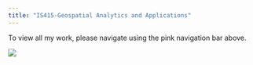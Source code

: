 ```yaml
---
title: "IS415-Geospatial Analytics and Applications"
---
```


To view all my work, please navigate using the pink navigation bar above.

![](globe.gif){fig-align="left"}
